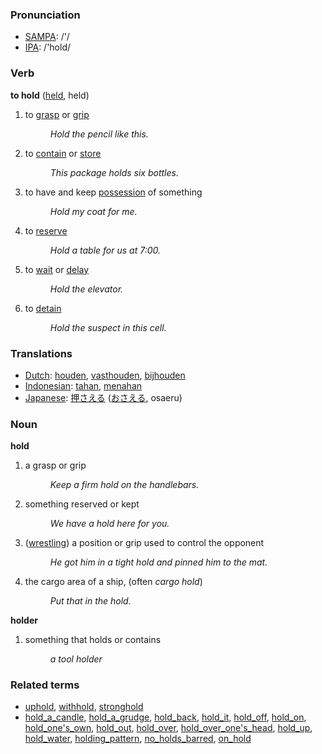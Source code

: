 === Pronunciation ===
*[[w:SAMPA|SAMPA]]: /'/
*[[w:IPA|IPA]]: /'hold/

=== Verb ===

'''to hold''' ([[held]], held)

# to [[grasp]] or [[grip]]
#: ''Hold the pencil like this.''
# to [[contain]] or [[store]]
#: ''This package holds six bottles.'' 
# to have and keep [[possess]]ion of something
#: ''Hold my coat for me.''
# to [[reserve]]
#: ''Hold a table for us at 7:00.''
# to [[wait]] or [[delay]]
#: ''Hold the elevator.''
# to [[detain]]
#: ''Hold the suspect in this cell.''

=== Translations ===
*[[Dutch]]: [[houden]], [[vasthouden]], [[bijhouden]]
*[[Indonesian]]: [[tahan]], [[tahan|menahan]]
*[[Japanese]]: [[押さえる]] ([[おさえる]], osaeru)

===Noun===
'''hold'''
# a grasp or grip
#: ''Keep a firm hold on the handlebars.''
# something reserved or kept
#: ''We have a hold here for you.''
# ([[wrestle|wrestling]]) a position or grip used to control the opponent
#: ''He got him in a tight hold and pinned him to the mat.''
# the cargo area of a ship, (often ''cargo hold'')
#: ''Put that in the hold.''
'''holder'''
# something that holds or contains
#: ''a tool holder''

===Related terms===
*[[uphold]], [[withhold]], [[stronghold]]
* [[hold_a_candle]], [[hold_a_grudge]], [[hold_back]], [[hold_it]], [[hold_off]], [[hold_on]], [[hold_one's_own]], [[hold_out]], [[hold_over]], [[hold_over_one's_head]], [[hold_up]], [[hold_water]], [[holding_pattern]], [[no_holds_barred]], [[on_hold]]
